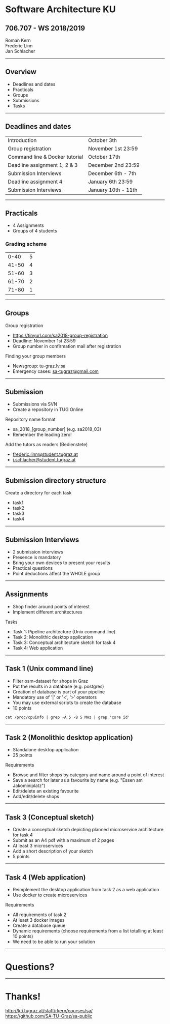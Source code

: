 

<Head>
  <title>Software Architecture KU</title>
</Head>

# Software Architecture KU

## 706.707 - WS 2018/2019

Roman Kern<br />
Frederic Linn<br />
Jan Schlacher<br />

---

## Overview

* Deadlines and dates
* Practicals
* Groups
* Submissions
* Tasks

---

## Deadlines and dates

| | |
|--|--|
| Introduction | October 3th |
| Group registration | November 1st 23:59 |
| Command line & Docker tutorial | October 17th |
| Deadline assignment 1, 2 & 3 | December 2nd 23:59 |
| Submission Interviews | December 6th - 7th |
| Deadline assignment 4 | January 6th 23:59 |
| Submission Interviews | January 10th - 11th |

---

## Practicals

* 4 Assignments
* Groups of 4 students

### Grading scheme
| | |
|--|--|
| 0-40 | 5 |
| 41-50 | 4 |
| 51-60 | 3 |
| 61-70 | 2 |
| 71-80 | 1 |

---

## Groups

Group registration
* <https://tinyurl.com/sa2018-group-registration>
* Deadline: November 1st 23:59
* Group number in confirmation mail after registration

Finding your group members
* Newsgroup: tu-graz.lv.sa
* Emergency cases: sa-tugraz@gmail.com


---

## Submission

* Submissions via SVN
* Create a repository in TUG Online

Repository name format

* sa\_2018\_[group_number] (e.g. sa2018\_03)
* Remember the leading zero!

Add the tutors as readers (Bedienstete)

* frederic.linn@student.tugraz.at
* j.schlacher@student.tugraz.at

---

## Submission directory structure

Create a directory for each task

* task1
* task2
* task3
* task4

---

## Submission Interviews

* 2 submission interviews
* Presence is mandatory
* Bring your own devices to present your results
* Practical questions
* Point deductions affect the WHOLE group

---

## Assignments

* Shop finder around points of interest
* Implement different architectures

Tasks

* Task 1: Pipeline architecture (Unix command line)
* Task 2: Monolithic desktop application
* Task 3: Conceptual architecture sketch for task 4
* Task 4: Web application

---

## Task 1 (Unix command line)

* Filter osm-dataset for shops in Graz
* Put the results in a database (e.g. postgres)
* Creation of database is part of your pipeline
* Mandatory use of '|' or '<', '>' operators
* You may use external scripts to create the database
* 10 points

```
cat /proc/cpuinfo | grep -A 5 -B 5 MHz | grep 'core id'
```

---

## Task 2 (Monolithic desktop application)

* Standalone desktop application
* 25 points

Requirements
* Browse and filter shops by category and name around a point of interest
* Save a search for later as a favourite by name (e.g. "Essen am Jakominiplatz")
* Edit/delete an existing favourite
* Add/edit/delete shops

---

## Task 3 (Conceptual sketch)

* Create a conceptual sketch depicting planned microservice architecture for task 4
* Submit as an A4 pdf with a maximum of 2 pages
* At least 3 microservices
* Add a short description of your sketch
* 5 points

---

## Task 4 (Web application)

* Reimplement the desktop application from task 2 as a web application
* Use docker to create microservices

Requirements

* All requirements of task 2
* At least 3 docker images
* Create a database queue
* Dynamic requirements (choose requirements from a list totalling at least 10 points)
* We need to be able to run your solution

---

# Questions?

---

# Thanks!

<http://kti.tugraz.at/staff/rkern/courses/sa/><br />
<https://github.com/SA-TU-Graz/sa-public>
